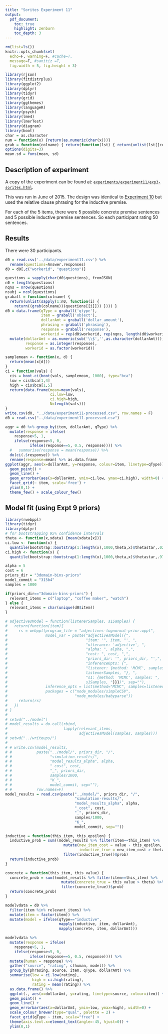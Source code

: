 ```yaml
---
title: "Sorites Experiment 11"
output:
  pdf_document:
    toc: true
    highlight: zenburn
    toc_depth: 3
---
```


```r
rm(list=ls())
knitr::opts_chunk$set(
  echo=F, warning=F, #cache=T, 
  message=F, #sanitiz =T, 
  fig.width = 5, fig.height = 3)
```


```r
library(rjson)
library(fitdistrplus)
library(ggplot2)
library(dplyr)
library(tidyr)
library(grid)
library(ggthemes)
library(languageR)
library(psych)
library(lme4)
library(lmerTest)
library(diagram)
library(boot)
char = as.character
num = function(x) {return(as.numeric(char(x)))}
grab = function(colname) { return(function(lst) { return(unlist(lst[[colname]])) }) }
options(digits=3)
mean.sd = funs(mean, sd)
```

## Description of experiment

A copy of the experiment can be found at: [`experiments/experiment11/exp3-sorites.html`](../experiments/experiment10/exp3-sorites.html).

This was run in June of 2015. The design was identical to [Experiment 10](experiment10.pdf) but used the relative clause phrasing for the inductive premise.

For each of the 5 items, there were 5 possible concrete premise sentences and 5 possible inductive premise sentences. So each participant rating 50 sentences.

## Results

There were 30 participants.

```r
d0 = read.csv('../data/experiment11.csv') %>%
  rename(questions=Answer.responses)
d0 = d0[,c("workerid", "questions")]

questions = sapply(char(d0$questions), fromJSON)
n0 = length(questions)
nqns = nrow(questions)
nsubj = ncol(questions)
graball = function(colname) {
  return(unlist(sapply(1:n0, function(i) {
    return((grab(colname))(questions[[i]])) }))) }
d0 = data.frame(qType = graball('qtype'),
                item = graball('object'),
                dollarAmt = graball('dollar_amount'),
                phrasing = graball('phrasing'),
                response = graball('response'),
                workerid = rep(d0$workerid, rep(nqns, length(d0$workerid)))) %>%
  mutate(dollarAmt = as.numeric(sub('\\$','',as.character(dollarAmt))),
         response = as.integer(response),
         workerid = as.factor(workerid))

samplemean <- function(x, d) {
  return(mean(x[d]))
}
ci = function(vals) {
  cis = boot.ci(boot(vals, samplemean, 1000), type="bca")
  low = cis$bca[1,4]
  high = cis$bca[1,5]
  return(data.frame(mean=mean(vals),
                    ci.low=low,
                    ci.high=high,
                    N=length(vals)))
}
write.csv(d0, "../data/experiment11-processed.csv", row.names = F)
d0 = read.csv("../data/experiment11-processed.csv")

aggr = d0 %>% group_by(item, dollarAmt, qType) %>%
  mutate(response = ifelse(
    response>5, 1, 
    ifelse(response<5, 0, 
           ifelse(response==5, 0.5, response)))) %>%
  #   summarise(response = mean(response)) %>%
  do(ci(.$response)) %>%
  rename(response=mean) %>% as.data.frame
ggplot(aggr, aes(x=dollarAmt, y=response, colour=item, linetype=qType)) +
  geom_point() +
  geom_line() +
  geom_errorbar(aes(x=dollarAmt, ymin=ci.low, ymax=ci.high), width=0) +
  facet_grid(~ item, scale='free') +
  ylim(0,1) +
  theme_few() + scale_colour_few()
```

## Model fit (using Expt 9 priors)

```r
library(rwebppl)
library(tidyr)
library(dplyr)
# for bootstrapping 95% confidence intervals
theta <- function(x,xdata) {mean(xdata[x])}
ci.low <- function(x) {
  quantile(bootstrap::bootstrap(1:length(x),1000,theta,x)$thetastar,.025)}
ci.high <- function(x) {
  quantile(bootstrap::bootstrap(1:length(x),1000,theta,x)$thetastar,.975)}
```

```r
alpha = 5
cost = 6
priors_dir = "3domain-bins-priors"
model_commit = "315b4"
samples = 1000

if(priors_dir=="3domain-bins-priors") {
  relevant_items = c("laptop", "coffee maker", "watch")
} else {
  relevant_items = char(unique(d0$item))
}    

# adjectivesModel = function(listenerSamples, s1Samples) {
#   return(function(item){
#     rs = webppl(program_file = "adjectives-lognormal-prior.wppl",
#                 model_var = paste("adjectivesModel({",
#                                   "item: '", item, "', ",
#                                   "utterance: 'adjective', ",
#                                   "alpha: ", alpha, ",",
#                                   "cost: ", cost, ",",
#                                   "priors_dir: '", priors_dir, "',",
#                                   "inferenceOpts: {",
#                                   "listener: {method: 'MCMC', samples: ",
#                                   listenerSamples, "}, ",
#                                   "s1: {method: 'MCMC', samples: ",
#                                   s1Samples, "}}})", sep=""),
#                 inference_opts = list(method="MCMC", samples=listenerSamples),
#                 packages = c("node_modules/simpleCSV",
#                              "node_modules/babyparse"))
#     return(rs)
#   })
# }
# 
# setwd("../model")
# model_results = do.call(rbind,
#                         lapply(relevant_items,
#                                adjectivesModel(samples, samples)))
# setwd("../writeups/")
# 
# # write.csv(model_results,
# #           paste("../model/", priors_dir, "/",
# #                 "simulation-results/",
# #                 "model_results_alpha", alpha,
# #                 "_cost", cost,
# #                 "_", priors_dir,
# #                 samples/1000,
# #                 "K_",
# #                 model_commit, sep=""),
# #           row.names=F)
model_results = read.csv(paste("../model/", priors_dir, "/",
                               "simulation-results/",
                               "model_results_alpha", alpha,
                               "_cost", cost,
                               "_", priors_dir,
                               samples/1000,
                               "K_",
                               model_commit, sep=""))
```

```r
inductive = function(this_item, this_epsilon) {
  inductive_prob = sum((model_results %>% filter(item==this_item) %>%
                          mutate(new_item_cost = value - this_epsilon,
                                 inductive_true = new_item_cost > theta) %>%
                          filter(inductive_true))$prob)
  return(inductive_prob)
}

concrete = function(this_item, this_value) {
  concrete_prob = sum((model_results %>% filter(item==this_item) %>%
                         mutate(concrete_true = this_value > theta) %>%
                         filter(concrete_true))$prob)
  return(concrete_prob)
}
```

```r
modelvdata = d0 %>%
  filter(item %in% relevant_items) %>%
  mutate(item = factor(item)) %>%
  mutate(model = ifelse(qType=="inductive",
                        mapply(inductive, item, dollarAmt),
                        mapply(concrete, item, dollarAmt)))
```

```r
modelvdata %>%
  mutate(response = ifelse(
    response>5, 1, 
    ifelse(response<5, 0, 
           ifelse(response==5, 0.5, response)))) %>%
  mutate(human = response) %>%
  gather("source", "rating", c(human, model)) %>%
  group_by(phrasing, source, item, qType, dollarAmt) %>%
  summarise(low = ci.low(rating),
            high = ci.high(rating),
            rating = mean(rating)) %>%
  as.data.frame() %>%
  ggplot(., aes(x=dollarAmt, y=rating, linetype=source, colour=item)) +
  geom_point() +
  geom_line() +
  geom_errorbar(aes(x=dollarAmt, ymin=low, ymax=high), width=0) +
  scale_colour_brewer(type="qual", palette = 2) +
  facet_grid(qType ~ item, scale="free") +
  theme(axis.text.x=element_text(angle=-45, hjust=0)) +
  ylim(0,1)
```
